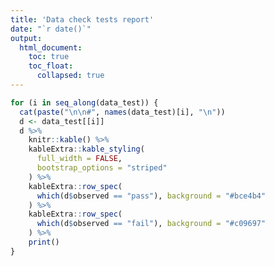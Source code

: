 ```yaml
---
title: 'Data check tests report'
date: "`r date()`"
output:
  html_document:
    toc: true
    toc_float:
      collapsed: true
---
```


```r
for (i in seq_along(data_test)) {
  cat(paste("\n\n#", names(data_test)[i], "\n"))
  d <- data_test[[i]]
  d %>%
    knitr::kable() %>%
    kableExtra::kable_styling(
      full_width = FALSE,
      bootstrap_options = "striped"
    ) %>%
    kableExtra::row_spec(
      which(d$observed == "pass"), background = "#bce4b4"
    ) %>%
    kableExtra::row_spec(
      which(d$observed == "fail"), background = "#c09697"
    ) %>%
    print()
}
```